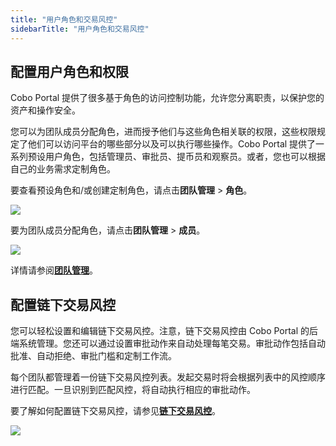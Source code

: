 ```yaml
---
title: "用户角色和交易风控"
sidebarTitle: "用户角色和交易风控"
---
```


## 配置用户角色和权限

Cobo Portal 提供了很多基于角色的访问控制功能，允许您分离职责，以保护您的资产和操作安全。

您可以为团队成员分配角色，进而授予他们与这些角色相关联的权限，这些权限规定了他们可以访问平台的哪些部分以及可以执行哪些操作。Cobo Portal 提供了一系列预设用户角色，包括管理员、审批员、提币员和观察员。或者，您也可以根据自己的业务需求定制角色。

要查看预设角色和/或创建定制角色，请点击**团队管理** > **角色**。

<img src="/images/mpc-wallet/user-roles.png" className="screenshot_nav_bar"/>

要为团队成员分配角色，请点击**团队管理** > **成员**。

<img src="/images/mpc-wallet/member.png" className="screenshot_nav_bar"/>

详情请参阅[**团队管理**](/en/portal/organization/introduction)。


## 配置链下交易风控

您可以轻松设置和编辑链下交易风控。注意，链下交易风控由 Cobo Portal 的后端系统管理。您还可以通过设置审批动作来自动处理每笔交易。审批动作包括自动批准、自动拒绝、审批门槛和定制工作流。

每个团队都管理着一份链下交易风控列表。发起交易时将会根据列表中的风控顺序进行匹配。一旦识别到匹配风控，将自动执行相应的审批动作。


要了解如何配置链下交易风控，请参见[**链下交易风控**](/en/portal/risk-controls/off-chain-tx-set-transfer)。

<img src="/images/mpc-wallet/transaction-policies.png" className="screenshot_nav_bar"/>